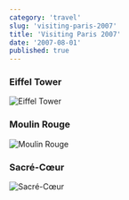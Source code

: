 ```yaml
---
category: 'travel'
slug: 'visiting-paris-2007'
title: 'Visiting Paris 2007'
date: '2007-08-01'
published: true
---
```


### Eiffel Tower

![Eiffel Tower](./images/eiffel.jpeg)

### Moulin Rouge

![Moulin Rouge](./images/moulin.jpeg)

### Sacré-Cœur

![Sacré-Cœur](./images/sacre.jpeg)
